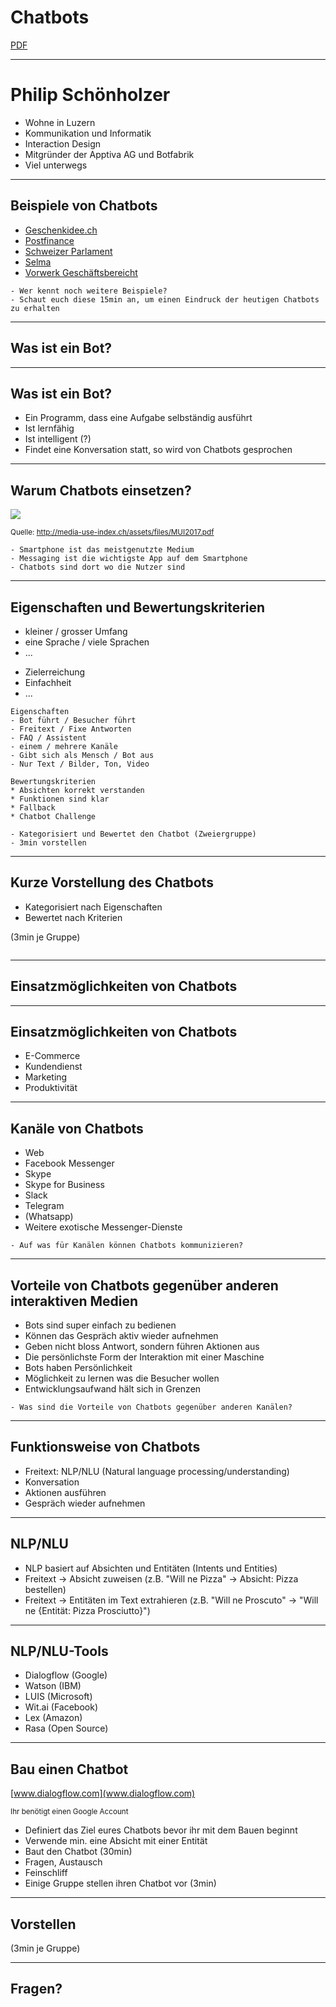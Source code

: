 

<Head>
  <title>Chatbots</title>
</Head>

# Chatbots

[PDF](presentation.pdf)

---

# Philip Schönholzer

- Wohne in Luzern
- Kommunikation und Informatik
- Interaction Design
- Mitgründer der Apptiva AG und Botfabrik
- Viel unterwegs

---

## Beispiele von Chatbots

- [Geschenkidee.ch](https://www.geschenkidee.ch)
- [Postfinance](https://www.postfinance.ch/de/privat/support/chat.html)
- [Schweizer Parlament](https://www.parlament.ch/Documents/parli-d.html)
- [Selma](https://www.selma.io/de)
- [Vorwerk Geschäftsbereicht](https://geschaeftsberichte.vorwerk.de/2017/fuehlen/)

```notes
- Wer kennt noch weitere Beispiele?
- Schaut euch diese 15min an, um einen Eindruck der heutigen Chatbots zu erhalten
```

---

## Was ist ein Bot?

---

## Was ist ein Bot?

- Ein Programm, dass eine Aufgabe selbständig ausführt
- Ist lernfähig
- Ist intelligent (?)
- Findet eine Konversation statt, so wird von Chatbots gesprochen

---

## Warum Chatbots einsetzen?

![](./channels.png)

<small>Quelle: http://media-use-index.ch/assets/files/MUI2017.pdf</small>

```notes
- Smartphone ist das meistgenutzte Medium
- Messaging ist die wichtigste App auf dem Smartphone
- Chatbots sind dort wo die Nutzer sind
```

---



## Eigenschaften und Bewertungskriterien

- kleiner / grosser Umfang
- eine Sprache / viele Sprachen
- ...

* Zielerreichung
* Einfachheit
* ...

```notes
Eigenschaften
- Bot führt / Besucher führt
- Freitext / Fixe Antworten
- FAQ / Assistent
- einem / mehrere Kanäle
- Gibt sich als Mensch / Bot aus
- Nur Text / Bilder, Ton, Video

Bewertungskriterien
* Absichten korrekt verstanden
* Funktionen sind klar
* Fallback
* Chatbot Challenge

- Kategorisiert und Bewertet den Chatbot (Zweiergruppe)
- 3min vorstellen
```

---

## Kurze Vorstellung des Chatbots

- Kategorisiert nach Eigenschaften
- Bewertet nach Kriterien

(3min je Gruppe)

```notes

```

---

## Einsatzmöglichkeiten von Chatbots

---

## Einsatzmöglichkeiten von Chatbots

- E-Commerce
- Kundendienst
- Marketing
- Produktivität

---

## Kanäle von Chatbots

- Web
- Facebook Messenger
- Skype
- Skype for Business
- Slack
- Telegram
- (Whatsapp)
- Weitere exotische Messenger-Dienste

```notes
- Auf was für Kanälen können Chatbots kommunizieren?
```

---

## Vorteile von Chatbots gegenüber anderen interaktiven Medien

<ul>
  <Appear>
    <li>Bots sind super einfach zu bedienen</li>
    <li>Können das Gespräch aktiv wieder aufnehmen</li>
    <li>Geben nicht bloss Antwort, sondern führen Aktionen aus</li>
    <li>Die persönlichste Form der Interaktion mit einer Maschine</li>
    <li>Bots haben Persönlichkeit</li>
    <li>Möglichkeit zu lernen was die Besucher wollen</li>
    <li>Entwicklungsaufwand hält sich in Grenzen</li>
  </Appear>
</ul>

```notes
- Was sind die Vorteile von Chatbots gegenüber anderen Kanälen?
```

---

## Funktionsweise von Chatbots

- Freitext: NLP/NLU (Natural language processing/understanding)
- Konversation
- Aktionen ausführen
- Gespräch wieder aufnehmen

---

## NLP/NLU

- NLP basiert auf Absichten und Entitäten (Intents und Entities)
- Freitext -> Absicht zuweisen (z.B. "Will ne Pizza" -> Absicht: Pizza bestellen)
- Freitext -> Entitäten im Text extrahieren (z.B. "Will ne Proscuto" -> "Will ne {Entität: Pizza Prosciutto}")

---

## NLP/NLU-Tools

- Dialogflow (Google)
- Watson (IBM)
- LUIS (Microsoft)
- Wit.ai (Facebook)
- Lex (Amazon)
- Rasa (Open Source)

---

## Bau einen Chatbot

[www.dialogflow.com](www.dialogflow.com)

<small>Ihr benötigt einen Google Account</small>

- Definiert das Ziel eures Chatbots bevor ihr mit dem Bauen beginnt
- Verwende min. eine Absicht mit einer Entität
- Baut den Chatbot (30min)
- Fragen, Austausch
- Feinschliff
- Einige Gruppe stellen ihren Chatbot vor (3min)

---

## Vorstellen

(3min je Gruppe)

---

## Fragen?
